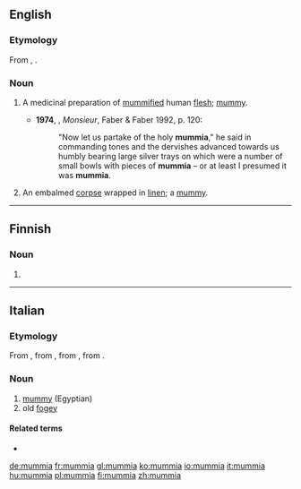 ==English==

===Etymology===
From {{etyl|LL.|en}} {{m|la|mummia}}, {{m|la|mumia}}.

===Noun===
{{en-noun|-}}

# {{label|en|historical}} A medicinal preparation of [[mummified]] human [[flesh]]; [[mummy]].
#* '''1974''', {{w|Lawrence Durrell}}, ''Monsieur'', Faber & Faber 1992, p. 120:
#*: "Now let us partake of the holy '''mummia'''," he said in commanding tones and the dervishes advanced towards us humbly bearing large silver trays on which were a number of small bowls with pieces of '''mummia''' – or at least I presumed it was '''mummia'''.
# {{label|en|historical}} An embalmed [[corpse]] wrapped in [[linen]]; a [[mummy]].

----

==Finnish==

===Noun===
{{head|fi|noun form}}

# {{fi-form of|case=partitive|pl=singular|mummi}}

----

==Italian==

===Etymology===
From {{etyl|ML.|it}} {{m|la|mumia}}, from {{etyl|ar|it}} {{m|ar|مُومِيَاء}}, from {{etyl|fa|it}} {{m|fa|مومیا|sc=fa-Arab|tr=mumyā}}, from {{m|fa|موم|tr=mum||wax|sc=fa-Arab}}.

===Noun===
{{it-noun|f}}

# [[mummy]] (Egyptian)
# old [[fogey]]

====Related terms====
* {{l|it|mummificare}}

[[de:mummia]]
[[fr:mummia]]
[[gl:mummia]]
[[ko:mummia]]
[[io:mummia]]
[[it:mummia]]
[[hu:mummia]]
[[pl:mummia]]
[[fi:mummia]]
[[zh:mummia]]